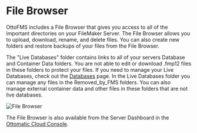 
# File Browser

OttoFMS includes a File Browser that gives you access to all of the important directories on your FileMaker Server. The File Browser allows you to upload, download, rename, and delete files. You can also create new folders and restore backups of your files from the File Browser.

The "Live Databases" folder contains links to all of your servers Database and Container Data folders. You are not able to edit or download .fmp12 files in these folders to protect your files. If you need to manage your Live Databases, check out the [Databases](/otto-console/filemaker-server/databases) page. In the Live Databases folder you can manage any files in the Removed_by_FMS folders. You can also manage external container data and other files in these folders that are not live databases.

![File Browser](/img/ottofms/console/file-browser.png)

The File Browser is also available from the Server Dashboard in the [Ottomatic Cloud Console](https://console.ottomatic.cloud).
